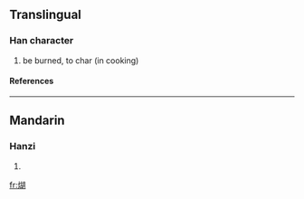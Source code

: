 ==Translingual==
===Han character===
{{Han char|rn=86|rad=火|as=09|sn=13|four=|canj=火十口月 (FJRB)}}
# be burned, to char (in cooking)
====References====
{{Han ref|kx=0678.161|dkj=19261|hdz=32215.050|uh=7173|ud=29043}}

----
==Mandarin==
===Hanzi===
{{cmn-hanzi|pin=[[hú]] ([[hu2]]), [[wěn]] ([[wen3]]), [[yùn]] ([[yun4]])|wg=hu<sup>2</sup>, wen<sup>3</sup>, yün<sup>4</sup>}}
# {{defn|Mandarin}}

[[fr:煳]]